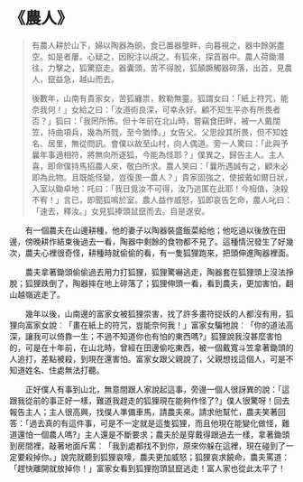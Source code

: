 # 《農人》

> 有農人耕於山下，婦以陶器為餉，食已置器壟畔，向暮視之，器中餘粥盡空。如是者屢。心疑之，因睨注以覘之。有狐來，探首器中。農人荷鋤潛往，力擊之，狐驚竄走。器囊頭，苦不得脫，狐顛蹶觸器碎落，出首，見農人，竄益急，越山而去。
>
> 後數年，山南有貴家女，苦狐纏祟，敕勒無靈。狐謂女曰：「紙上符咒，能奈我何！」女給之曰：「汝道術良深，可幸永好。顧不知生平亦有所畏者否？」狐曰：「我罔所怖。但十年前在北山時，嘗竊食田畔，被一人戴闊笠，持曲項兵，幾為所戮，至今猶悸。」女告父。父思投其所畏，但不知姓名、居里，無從問訊。會僕以故至山村，向人偶道。旁一人驚曰：「此與予曩年事適相符，將無向所逐狐，今能為怪耶？」僕異之，歸告主人。主人喜，即命僕持馬招農人來，敬白所求。農人笑曰：「曩所遇誠有之，顧未必即為此物。且既能怪變，豈復畏一農人？」貴家固強之，使披戴如爾日狀，入室以鋤卓地：吒曰：「我日覓汝不可得，汝乃逃匿在此耶！今相值，決殺不宥！」言已，即聞狐鳴於室。農人益作威怒，狐即哀告乞命，農人叱曰：「速去，釋汝。」女見狐捧頭鼠竄而去。自是遂安。

&emsp;&emsp;有一個農夫在山邊耕種，他的妻子以陶器裝盛飯菜給他；他吃過以後放在田邊，傍晚耕作結束後過去一看，陶器中剩餘的食物都不見了。這種情況發生了好幾次，農夫心裡很奇怪，耕種時就偷偷的看，有一隻狐狸跑來，把頭伸進陶器裡面。

&emsp;&emsp;農夫拿著鋤頭偷偷過去用力打狐狸，狐狸驚嚇逃走，陶器套在狐狸頭上沒法掙脫；狐狸跌倒了，陶器摔在地上碎落了；狐狸伸頭一看，看到農夫，更加害怕，翻山越嶺逃走了。

&emsp;&emsp;幾年以後，山南邊的富家女被狐狸崇害，找了許多畫符捉妖的人都沒有用，狐狸向富家女說︰「畫在紙上的符咒，豈能奈何我！」富家女騙牠說︰「你的道法高深，讓我可以倚靠一生；不過不知道你也有怕的東西嗎?」狐狸說我沒甚麼害怕的，可是在十年前，在山北時，曾經在田邊偷吃東西，被一個戴寬斗笠拿著鋤頭的人追打，差點被殺，到現在還害怕。富家女跟父親說了，父親想找這個人，可是不知道姓名、住處無法打聽。

&emsp;&emsp;正好僕人有事到山北，無意間跟人家說起這事，旁邊一個人很訝異的說：「這跟我從前的事正好一樣，難道我趕走的狐狸現在能夠作怪了?」僕人很驚呀！回去報告主人；主人很高興，找僕人準備車馬，請農夫來。請求他幫忙，農夫笑著回答：「過去真的有這件事，可是不一定就是這隻狐狸，而且他現在能變化做怪，難道還怕一個農人嗎?」主人還是不斷要求；農夫於是穿戴得跟過去一樣，拿著鋤頭到房間裡，敲著地面斥罵︰「我到處都找不到你，原來你躲在這裡，現在碰到了一定要殺掉你。」說完就聽到狐狸哀嚎，農夫更加威怒；狐狸哀求饒命，農夫罵道：「趕快離開就放掉你！」富家女看到狐狸抱頭鼠竄逃走！富人家也從此太平了！
